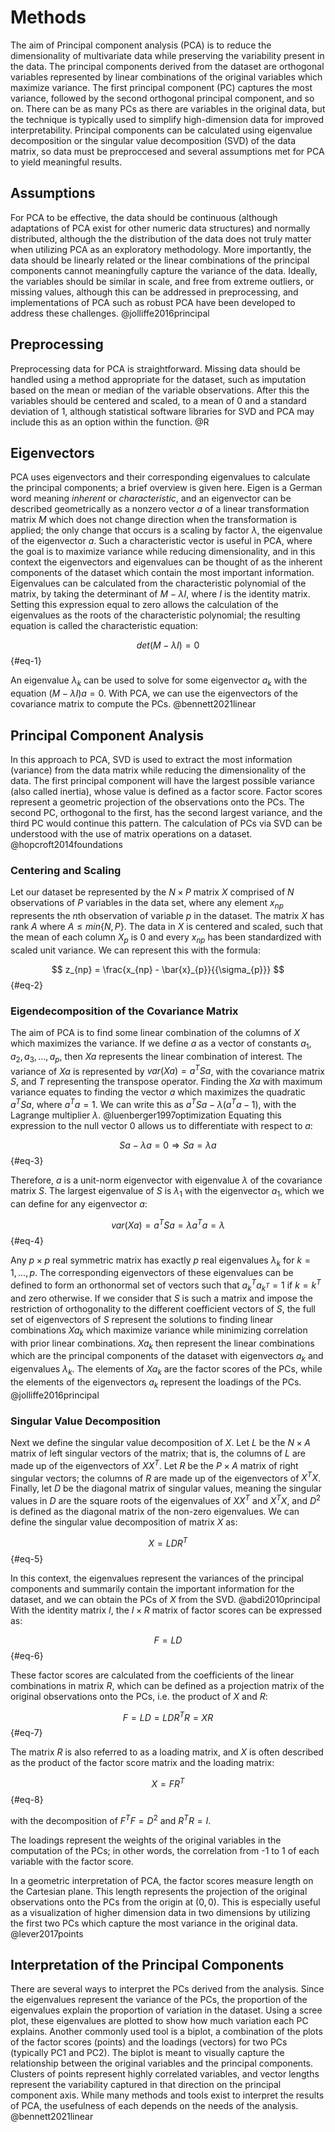 # Methods {#methods}

The aim of Principal component analysis (PCA) is to reduce the dimensionality of multivariate data while preserving the variability present in the data. The principal components derived from the dataset are orthogonal variables represented by linear combinations of the original variables which maximize variance. The first principal component (PC) captures the most variance, followed by the second orthogonal principal component, and so on. There can be as many PCs as there are variables in the original data, but the technique is typically used to simplify high-dimension data for improved interpretability. Principal components can be calculated using eigenvalue decomposition or the singular value decomposition (SVD) of the data matrix, so data must be preproccesed and several assumptions met for PCA to yield meaningful results.

## Assumptions

For PCA to be effective, the data should be continuous (although adaptations of PCA exist for other numeric data structures) and normally distributed, although the the distribution of the data does not truly matter when utilizing PCA as an exploratory methodology. More importantly, the data should be linearly related or the linear combinations of the principal components cannot meaningfully capture the variance of the data. Ideally, the variables should be similar in scale, and free from extreme outliers, or missing values, although this can be addressed in preprocessing, and implementations of PCA such as robust PCA have been developed to address these challenges. @jolliffe2016principal

## Preprocessing

Preprocessing data for PCA is straightforward. Missing data should be handled using a method appropriate for the dataset, such as imputation based on the mean or median of the variable observations. After this the variables should be centered and scaled, to a mean of 0 and a standard deviation of 1, although statistical software libraries for SVD and PCA may include this as an option within the function. @R

## Eigenvectors

PCA uses eigenvectors and their corresponding eigenvalues to calculate the principal components; a brief overview is given here. Eigen is a German word meaning *inherent* or *characteristic*, and an eigenvector can be described geometrically as a nonzero vector $a$ of a linear transformation matrix $M$ which does not change direction when the transformation is applied; the only change that occurs is a scaling by factor $\lambda$, the eigenvalue of the eigenvector $a$. Such a characteristic vector is useful in PCA, where the goal is to maximize variance while reducing dimensionality, and in this context the eigenvectors and eigenvalues can be thought of as the inherent components of the dataset which contain the most important information. Eigenvalues can be calculated from the characteristic polynomial of the matrix, by taking the determinant of $M - \lambda I$, where $I$ is the identity matrix. Setting this expression equal to zero allows the calculation of the eigenvalues as the roots of the characteristic polynomial; the resulting equation is called the characteristic equation:

$$
det(M - \lambda I) = 0
$$ {#eq-1}

An eigenvalue $\lambda_k$ can be used to solve for some eigenvector $a_k$ with the equation $(M - \lambda I)a = 0$. With PCA, we can use the eigenvectors of the covariance matrix to compute the PCs. @bennett2021linear

## Principal Component Analysis

In this approach to PCA, SVD is used to extract the most information (variance) from the data matrix while reducing the dimensionality of the data. The first principal component will have the largest possible variance (also called inertia), whose value is defined as a factor score. Factor scores represent a geometric projection of the observations onto the PCs. The second PC, orthogonal to the first, has the second largest variance, and the third PC would continue this pattern. The calculation of PCs via SVD can be understood with the use of matrix operations on a dataset. @hopcroft2014foundations

### Centering and Scaling

Let our dataset be represented by the $N \times P$ matrix $X$ comprised of $N$ observations of $P$ variables in the data set, where any element $x_{np}$ represents the $n$th observation of variable $p$ in the dataset. The matrix $X$ has rank $A$ where $A \leq min\{N, P\}$. The data in $X$ is centered and scaled, such that the mean of each column $X_p$ is 0 and every $x_{np}$ has been standardized with scaled unit variance. We can represent this with the formula:

$$
z_{np} = \frac{x_{np} - \bar{x}_{p}}{{\sigma_{p}}}
$$ {#eq-2}

### Eigendecomposition of the Covariance Matrix

The aim of PCA is to find some linear combination of the columns of $X$ which maximizes the variance. If we define $a$ as a vector of constants $a_1, a_2, a_3, …, a_p$, then $Xa$ represents the linear combination of interest. The variance of $Xa$ is represented by $var(Xa) = a^TSa$, with the covariance matrix $S$, and $T$ representing the transpose operator. Finding the $Xa$ with maximum variance equates to finding the vector $a$ which maximizes the quadratic $a^TSa$, where $a^Ta = 1$. We can write this as $a^TSa - \lambda(a^Ta-1)$, with the Lagrange multiplier $\lambda$. @luenberger1997optimization Equating this expression to the null vector $0$ allows us to differentiate with respect to $a$:

$$
Sa - \lambda a = 0 \Rightarrow Sa = \lambda a
$$ {#eq-3}

Therefore, $a$ is a unit-norm eigenvector with eigenvalue $\lambda$ of the covariance matrix $S$. The largest eigenvalue of $S$ is $\lambda_1$ with the eigenvector $a_1$, which we can define for any eigenvector $a$:

$$
var(Xa) = a^TSa = \lambda a^Ta = \lambda
$$ {#eq-4}

Any $p \times p$ real symmetric matrix has exactly $p$ real eigenvalues $\lambda_k$ for $k = 1,...,p$. The corresponding eigenvectors of these eigenvalues can be defined to form an orthonormal set of vectors such that $a_k^Ta_{k^T} = 1$ if $k = k^T$ and zero otherwise. If we consider that $S$ is such a matrix and impose the restriction of orthogonality to the different coefficient vectors of $S$, the full set of eigenvectors of $S$ represent the solutions to finding linear combinations $Xa_k$ which maximize variance while minimizing correlation with prior linear combinations. $Xa_k$ then represent the linear combinations which are the principal components of the dataset with eigenvectors $a_k$ and eigenvalues $\lambda_k$. The elements of $Xa_k$ are the factor scores of the PCs, while the elements of the eigenvectors $a_k$ represent the loadings of the PCs. @jolliffe2016principal

### Singular Value Decomposition

Next we define the singular value decomposition of $X$. Let $L$ be the $N \times A$ matrix of left singular vectors of the matrix; that is, the columns of $L$ are made up of the eigenvectors of $XX^T$. Let $R$ be the $P \times A$ matrix of right singular vectors; the columns of $R$ are made up of the eigenvectors of $X^TX$. Finally, let $D$ be the diagonal matrix of singular values, meaning the singular values in $D$ are the square roots of the eigenvalues of $XX^T$ and $X^TX$, and $D^2$ is defined as the diagonal matrix of the non-zero eigenvalues. We can define the singular value decomposition of matrix $X$ as:

$$
X = LD{R}^T
$$ {#eq-5}

In this context, the eigenvalues represent the variances of the principal components and summarily contain the important information for the dataset, and we can obtain the PCs of $X$ from the SVD. @abdi2010principal With the identity matrix $I$, the $I \times R$ matrix of factor scores can be expressed as:

$$
F = LD
$$ {#eq-6}

These factor scores are calculated from the coefficients of the linear combinations in matrix $R$, which can be defined as a projection matrix of the original observations onto the PCs, i.e. the product of $X$ and $R$:

$$
F = LD = LDR^TR = XR
$$ {#eq-7}

The matrix $R$ is also referred to as a loading matrix, and $X$ is often described as the product of the factor score matrix and the loading matrix:

$$
X = FR^T
$$ {#eq-8}

with the decomposition of $F^TF = D^2$ and $R^TR = I$.

The loadings represent the weights of the original variables in the computation of the PCs; in other words, the correlation from -1 to 1 of each variable with the factor score.

In a geometric interpretation of PCA, the factor scores measure length on the Cartesian plane. This length represents the projection of the original observations onto the PCs from the origin at $(0, 0)$. This is especially useful as a visualization of higher dimension data in two dimensions by utilizing the first two PCs which capture the most variance in the original data. @lever2017points

## Interpretation of the Principal Components

There are several ways to interpret the PCs derived from the analysis. Since the eigenvalues represent the variance of the PCs, the proportion of the eigenvalues explain the proportion of variation in the dataset. Using a scree plot, these eigenvalues are plotted to show how much variation each PC explains. Another commonly used tool is a biplot, a combination of the plots of the factor scores (points) and the loadings (vectors) for two PCs (typically PC1 and PC2). The biplot is meant to visually capture the relationship between the original variables and the principal components. Clusters of points represent highly correlated variables, and vector lengths represent the variability captured in that direction on the principal component axis. While many methods and tools exist to interpret the results of PCA, the usefulness of each depends on the needs of the analysis. @bennett2021linear
